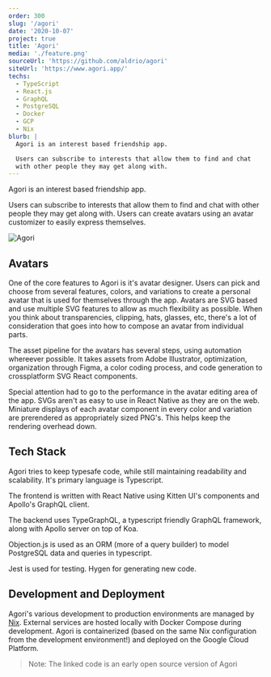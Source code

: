 ```yaml
---
order: 300
slug: '/agori'
date: '2020-10-07'
project: true
title: 'Agori'
media: './feature.png'
sourceUrl: 'https://github.com/aldrio/agori'
siteUrl: 'https://www.agori.app/'
techs:
  - TypeScript
  - React.js
  - GraphQL
  - PostgreSQL
  - Docker
  - GCP
  - Nix
blurb: |
  Agori is an interest based friendship app.

  Users can subscribe to interests that allow them to find and chat
  with other people they may get along with.
---
```


Agori is an interest based friendship app.

Users can subscribe to interests that allow them to find and chat with other people they may get along with. Users can create avatars using an avatar customizer to easily express themselves.

![Agori](./feature.png)

## Avatars

One of the core features to Agori is it's avatar designer. Users can pick and choose from several features, colors, and variations to create a personal avatar that is used for themselves through the app. Avatars are SVG based and use multiple SVG features to allow as much flexibility as possible. When you think about transparencies, clipping, hats, glasses, etc, there's a lot of consideration that goes into how to compose an avatar from individual parts.

The asset pipeline for the avatars has several steps, using automation whereever possible. It takes assets from Adobe Illustrator, optimization, organization through Figma, a color coding process, and code generation to crossplatform SVG React components.

Special attention had to go to the performance in the avatar editing area of the app. SVGs aren't as easy to use in React Native as they are on the web. Miniature displays of each avatar component in every color and variation are prerendered as appropriately sized PNG's. This helps keep the rendering overhead down.

## Tech Stack

Agori tries to keep typesafe code, while still maintaining readability and scalability. It's primary language is Typescript.

The frontend is written with React Native using Kitten UI's components and Apollo's GraphQL client.

The backend uses TypeGraphQL, a typescript friendly GraphQL framework, along with Apollo server on top of Koa.

Objection.js is used as an ORM (more of a query builder) to model PostgreSQL data and queries in typescript.

Jest is used for testing. Hygen for generating new code.

## Development and Deployment

Agori's various development to production environments are managed by [Nix](https://nixos.org/). External services are hosted locally with Docker Compose during development. Agori is containerized (based on the same Nix configuration from the development environment!) and deployed on the Google Cloud Platform.

> Note: The linked code is an early open source version of Agori
